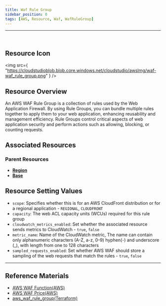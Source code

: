 ```yaml
---
title: Waf Rule Group
sidebar_position: 0
tags: [AWS, Resource, Waf, WafRuleGroup]
---
```


<hr />
<br />

## Resource Icon

<img
    src={
        "https://cloudstudioblob.blob.core.windows.net/cloudstudio/awsImg/waf-waf_rule_group.png"
    }
/>

## Resource Overview

An AWS WAF Rule Group is a collection of rules used by the Web Application Firewall. 
By using Rule Groups, you can bundle multiple rules together to apply them to your web application, enhancing reusability and management efficiency. 
Rule Groups control critical aspects of web application security and perform actions such as allowing, blocking, or counting requests.

## Associated Resources

### Parent Resources

-   [**Region**](https://docs.cstudio.app/docs/resource/aws/Base/)
-   [**Base**](https://docs.cstudio.app/docs/resource/aws/Base/)


## Resource Setting Values

-   `scope`: Specifies whether this is for an AWS CloudFront distribution or for a regional application - `REGIONAL`, `CLOUDFRONT`
-   `capacity`: The web ACL capacity units (WCUs) required for this rule group
-   `cloudwatch_metrics_enabled`: Set whether the associated resource sends metrics to CloudWatch - `true`, `false`
-   `metric_name`: Name of the CloudWatch metric, The name can contain only alphanumeric characters (A-Z, a-z, 0-9) hyphen(-) and underscore (_), with length from one to 128 characters
-   `sampled_requests_enabled`: Set whether AWS WAF should store a sampling of the web requests that match the rules - `true`, `false`

---

## Reference Materials

-   [AWS WAF Function(AWS)](https://aws.amazon.com/ko/waf/features/)
-   [AWS WAF Price(AWS)](https://aws.amazon.com/ko/waf/pricing/?nc2=type_a)
-   [aws_waf_rule_group(Terraform)](https://registry.terraform.io/providers/hashicorp/aws/latest/docs/resources/waf_rule_group)
